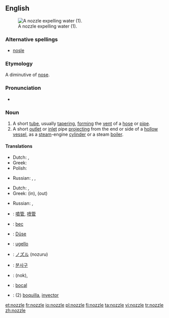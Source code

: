 ==English==
[[Image:Water nozzle.jpg|right|thumb|A nozzle expelling water (1).]]

===Alternative spellings===
* [[nosle]]

===Etymology===
A diminutive of [[nose]].

===Pronunciation===
* {{rhymes|ɒzəl}}

===Noun===
{{en-noun}}

# A short [[tube]], usually [[taper]]ing, [[form]]ing the [[vent]] of a [[hose]] or [[pipe]].
# A short [[outlet]] or [[inlet]] pipe [[project]]ing from the end or side of a [[hollow]] [[vessel]], as a [[steam]]-engine [[cylinder]] or a steam [[boiler]].

====Translations====
{{trans-top|short tube}}
* Dutch: {{t+|nl|buis|f}}, {{t+|nl|pijp|f}}
* Greek: {{t|el|στόμιο|n|tr=stómio|sc=Grek}}
* Polish: {{t+|pl|dysza|f}}
{{trans-mid}}
* Russian: {{t|ru|насадка|f|tr=nasádka|sc=Cyrl}}, {{t|ru|наконечник|mtr=nakon'éčnik|sc=Cyrl}}, {{t|ru|патрубок|m|tr=pátrubok|sc=Cyrl}}
{{trans-bottom}}

{{trans-top|inlet or outlet pipe}}
* Dutch: {{t|nl|overloopventiel|n}}, {{t+|nl|pijp|f}}
* Greek: {{t|el|στόμιο|n|tr=stómio|sc=Grek}} (in), {{t|el|σιφόνι|n|tr=sifóni|sc=Grek}} (out)
{{trans-mid}}
* Russian: {{t|ru|сопло|n|tr=sopló|sc=Cyrl}}, {{t|ru|форсунка|f|tr=forsúnka|sc=Cyrl}}
{{trans-bottom}}

{{checktrans-top}}
* {{ttbc|Chinese}}: [[噴管]], [[喷管]]
* {{ttbc|French}}: [[bec]] {{m}}
* {{ttbc|German}}: [[Düse]] {{f}}
* {{ttbc|Italian}}: [[ugello]] {{m}}
* {{ttbc|Japanese}}: [[ノズル]] (nozuru)
{{trans-mid}}
* {{ttbc|Korean}}: [[분사구]]
* {{ttbc|Persian}}: {{fa-Arab|[[نوك]]}} (nok), {{fa-Arab|[[شیپوره]]}}
* {{ttbc|Portuguese}}: [[bocal]] {{m}}
* {{ttbc|Spanish}}: (2) [[boquilla]], [[inyector]] {{m}}
{{trans-bottom}}

[[et:nozzle]]
[[fr:nozzle]]
[[io:nozzle]]
[[pl:nozzle]]
[[fi:nozzle]]
[[ta:nozzle]]
[[vi:nozzle]]
[[tr:nozzle]]
[[zh:nozzle]]